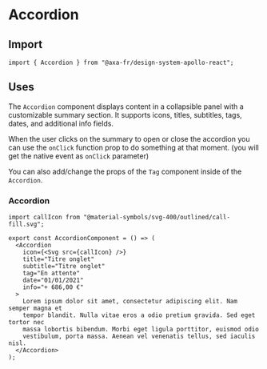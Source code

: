 
<Meta of={AccordionStories} name="Accordion" />

# Accordion

## Import

```tsx
import { Accordion } from "@axa-fr/design-system-apollo-react";
```

## Uses

The `Accordion` component displays content in a collapsible panel with a customizable summary section. It supports icons, titles, subtitles, tags, dates, and additional info fields.

When the user clicks on the summary to open or close the accordion you can use the `onClick` function prop to do something at that moment. (you will get the native event as `onClick` parameter)

You can also add/change the props of the `Tag` component inside of the `Accordion`.

### Accordion

```tsx
import callIcon from "@material-symbols/svg-400/outlined/call-fill.svg";

export const AccordionComponent = () => (
  <Accordion
    icon={<Svg src={callIcon} />}
    title="Titre onglet"
    subtitle="Titre onglet"
    tag="En attente"
    date="01/01/2021"
    info="+ 686,00 €"
  >
    Lorem ipsum dolor sit amet, consectetur adipiscing elit. Nam semper magna et
    tempor blandit. Nulla vitae eros a odio pretium gravida. Sed eget tortor nec
    massa lobortis bibendum. Morbi eget ligula porttitor, euismod odio
    vestibulum, porta massa. Aenean vel venenatis tellus, sed iaculis nisl.
  </Accordion>
);
```

<Canvas of={AccordionStories.AccordionStory} />

<Controls of={AccordionStories.AccordionStory} />
